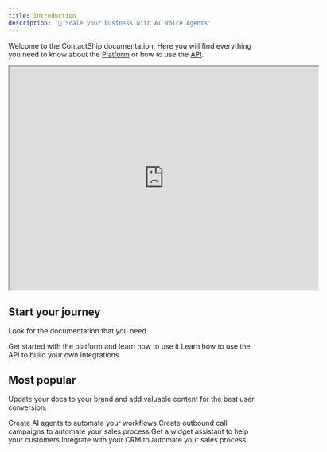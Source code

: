 ```yaml
---
title: Introduction
description: '🚀 Scale your business with AI Voice Agents'
---
```


Welcome to the ContactShip documentation. Here you will find everything you need to know about the [Platform](https://google.com) or how to use the [API](https://google.com).
<Frame>
<iframe className="block rounded-xl w-full h-[150px]" height="450px" width="621px" src="https://www.youtube.com/embed/XISQ8JGLxM4?si=cI3HjMT3K2vgOVLA" title="YouTube video player" frameborder="10" allow="accelerometer; autoplay; clipboard-write; encrypted-media; gyroscope; picture-in-picture; web-share" referrerpolicy="strict-origin-when-cross-origin" allowfullscreen></iframe>
</Frame>


## Start your journey

Look for the documentation that you need.

<CardGroup cols={2}>
  <Card
    title="Platform Guide & Tutorials"
    icon="book"
    href="https://mintlify.com/docs/quickstart"
  >
    Get started with the platform and learn how to use it
  </Card>
  <Card
    title="API Documentation"
    icon="file-code"
    href="https://mintlify.com/docs/development"
  >
    Learn how to use the API to build your own integrations
  </Card>
</CardGroup>

## Most popular

Update your docs to your brand and add valuable content for the best user conversion.

<CardGroup cols={2}>
  <Card
    title="Create AI Agents"
    icon="robot"
    href="https://mintlify.com/docs/settings/global"
  >
    Create AI agents to automate your workflows
  </Card>
  <Card
    title="Outbound Call Campaigns"
    icon="phone"
    href="https://mintlify.com/docs/api-playground/openapi"
  >
    Create outbound call campaigns to automate your sales process
  </Card>
  <Card
    title="Get a Widget Assistant"
    icon="browser"
    href="https://mintlify.com/docs/components/accordion"
  >
    Get a widget assistant to help your customers
  </Card>
  <Card
    title="Integrate with your CRM"
    icon="database"
    href="https://mintlify.com/customers"
  >
    Integrate with your CRM to automate your sales process
  </Card>
</CardGroup>

